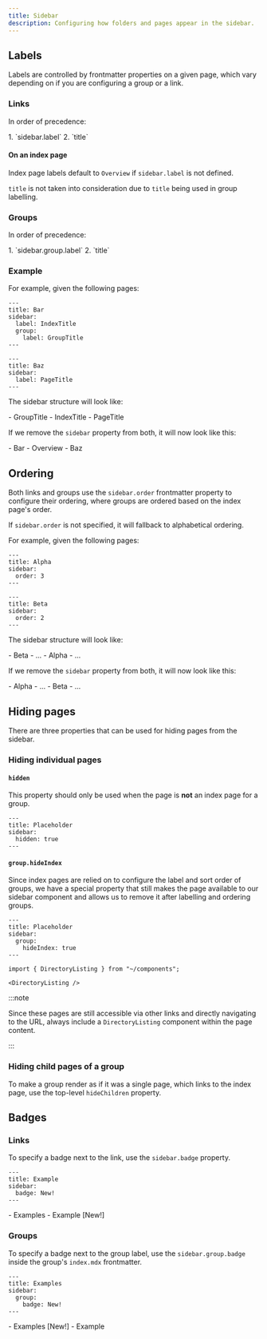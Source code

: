 ```yaml
---
title: Sidebar
description: Configuring how folders and pages appear in the sidebar.
---
```



## Labels

Labels are controlled by frontmatter properties on a given page, which vary depending on if you are configuring a group or a link.

### Links

In order of precedence:

<Steps>
1. `sidebar.label`
2. `title`
</Steps>

#### On an index page

Index page labels default to `Overview` if `sidebar.label` is not defined.

`title` is not taken into consideration due to `title` being used in group labelling.

### Groups

In order of precedence:

<Steps>
1. `sidebar.group.label`
2. `title`
</Steps>

### Example

For example, given the following pages:

```mdx title="src/content/docs/foo/bar/index.mdx"
---
title: Bar
sidebar:
  label: IndexTitle
  group:
    label: GroupTitle
---
```

```mdx title="src/content/docs/foo/bar/baz.mdx"
---
title: Baz
sidebar:
  label: PageTitle
---
```

The sidebar structure will look like:

<FileTree>
- GroupTitle
  - IndexTitle
  - PageTitle
</FileTree>

If we remove the `sidebar` property from both, it will now look like this:

<FileTree>
- Bar
  - Overview
  - Baz
</FileTree>

## Ordering

Both links and groups use the `sidebar.order` frontmatter property to configure their ordering, where groups are ordered based on the index page's order.

If `sidebar.order` is not specified, it will fallback to alphabetical ordering.

For example, given the following pages:

```mdx title="src/content/docs/foo/alpha/index.mdx"
---
title: Alpha
sidebar:
  order: 3
---
```

```mdx title="src/content/docs/foo/beta/index.mdx"
---
title: Beta
sidebar:
  order: 2
---
```

The sidebar structure will look like:

<FileTree>
- Beta
  - ...
- Alpha
  - ...
</FileTree>

If we remove the `sidebar` property from both, it will now look like this:

<FileTree>
- Alpha
  - ...
- Beta
  - ...
</FileTree>

## Hiding pages

There are three properties that can be used for hiding pages from the sidebar.

### Hiding individual pages

#### `hidden`

This property should only be used when the page is **not** an index page for a group.

```mdx
---
title: Placeholder
sidebar:
  hidden: true
---
```

#### `group.hideIndex`

Since index pages are relied on to configure the label and sort order of groups, we have a special property that still makes the page available to our sidebar component and allows us to remove it after labelling and ordering groups.

```mdx
---
title: Placeholder
sidebar:
  group:
    hideIndex: true
---

import { DirectoryListing } from "~/components";

<DirectoryListing />
```

:::note

Since these pages are still accessible via other links and directly navigating to the URL, always include a `DirectoryListing` component within the page content.

:::

### Hiding child pages of a group

To make a group render as if it was a single page, which links to the index page, use the top-level `hideChildren` property.

## Badges

### Links

To specify a badge next to the link, use the `sidebar.badge` property.

```mdx title="/src/content/docs/examples/example.mdx"
---
title: Example
sidebar:
  badge: New!
---
```

<FileTree>
- Examples
  - Example [New!]
</FileTree>

### Groups

To specify a badge next to the group label, use the `sidebar.group.badge` inside the group's `index.mdx` frontmatter.

```mdx title="/src/content/docs/examples/index.mdx"
---
title: Examples
sidebar:
  group:
    badge: New!
---
```

<FileTree>
- Examples [New!]
  - Example
</FileTree>